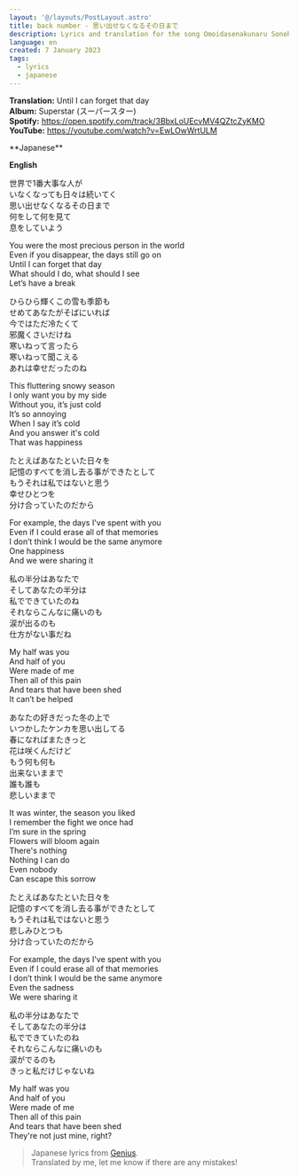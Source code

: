 ```yaml
---
layout: '@/layouts/PostLayout.astro'
title: back number - 思い出せなくなるその日まで
description: Lyrics and translation for the song Omoidasenakunaru Sonohi Made by back number
language: en
created: 7 January 2023
tags:
  - lyrics
  - japanese
---
```



**Translation:** Until I can forget that day\
**Album:** Superstar (スーパースター)\
**Spotify:** https://open.spotify.com/track/3BbxLoUEcvMV4QZtcZyKMO \
**YouTube:** https://youtube.com/watch?v=EwLOwWrtULM

<YoutubeEmbed youtube_id="EwLOwWrtULM" />

<div class="grid grid-cols-2 -gap-2 text-sm sm:text-base gap-4">
**Japanese**

**English**

世界で1番大事な人が\
いなくなっても日々は続いてく\
思い出せなくなるその日まで\
何をして何を見て\
息をしていよう

You were the most precious person in the world\
Even if you disappear, the days still go on\
Until I can forget that day\
What should I do, what should I see\
Let’s have a break

ひらひら輝くこの雪も季節も\
せめてあなたがそばにいれば\
今ではただ冷たくて\
邪魔くさいだけね\
寒いねって言ったら\
寒いねって聞こえる\
あれは幸せだったのね

This fluttering snowy season\
I only want you by my side\
Without you, it’s just cold\
It’s so annoying\
When I say it’s cold\
And you answer it's cold\
That was happiness

たとえばあなたといた日々を\
記憶のすべてを消し去る事ができたとして\
もうそれは私ではないと思う\
幸せひとつを\
分け合っていたのだから

For example, the days I've spent with you\
Even if I could erase all of that memories\
I don’t think I would be the same anymore\
One happiness\
And we were sharing it

私の半分はあなたで\
そしてあなたの半分は\
私でできていたのね\
それならこんなに痛いのも\
涙が出るのも\
仕方がない事だね

My half was you\
And half of you\
Were made of me\
Then all of this pain\
And tears that have been shed\
It can’t be helped

あなたの好きだった冬の上で\
いつかしたケンカを思い出してる\
春になればまたきっと\
花は咲くんだけど\
もう何も何も\
出来ないままで\
誰も誰も\
悲しいままで

It was winter, the season you liked\
I remember the fight we once had\
I’m sure in the spring\
Flowers will bloom again\
There's nothing\
Nothing I can do\
Even nobody\
Can escape this sorrow

たとえばあなたといた日々を\
記憶のすべてを消し去る事ができたとして\
もうそれは私ではないと思う\
悲しみひとつも\
分け合っていたのだから

For example, the days I've spent with you\
Even if I could erase all of that memories\
I don’t think I would be the same anymore\
Even the sadness\
We were sharing it

私の半分はあなたで\
そしてあなたの半分は\
私でできていたのね\
それならこんなに痛いのも\
涙がでるのも\
きっと私だけじゃないね

My half was you\
And half of you\
Were made of me\
Then all of this pain\
And tears that have been shed\
They're not just mine, right?
</div>

<style>div.grid p\{margin:0!important;\}</style>

> Japanese lyrics from [Genius](https://genius.com/Back-number-omoidasenakunaru-hi-made-lyrics).\
> Translated by me, let me know if there are any mistakes!
